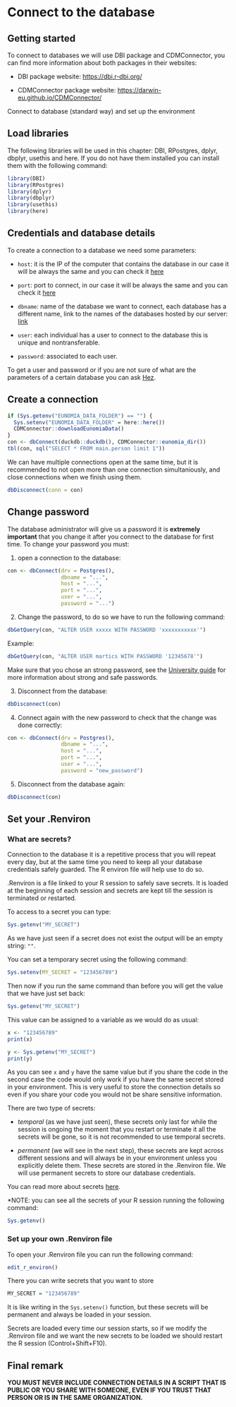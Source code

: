 # Connect to the database

## Getting started

To connect to databases we will use DBI package and CDMConnector, you can find more information about both packages in their websites:

-   DBI package website: <https://dbi.r-dbi.org/>

-   CDMConnector package website: <https://darwin-eu.github.io/CDMConnector/>

Connect to database (standard way) and set up the environment

## Load libraries

The following libraries will be used in this chapter: DBI, RPostgres, dplyr, dbplyr, usethis and here. If you do not have them installed you can install them with the following command:

```r
library(DBI)
library(RPostgres)
library(dplyr)
library(dbplyr)
library(usethis)
library(here)
```

## Credentials and database details

To create a connection to a database we need some parameters:

- `host`: it is the IP of the computer that contains the database in our case it will be always the same and you can check it [here](https://unioxfordnexus.sharepoint.com/:w:/r/sites/NDORMS-PDE/Shared%20Documents/OxInfer/Onboarding/Databases.docx?d=wb4b16650858b4206a3486f9bddd3e78b&csf=1&web=1&e=jNsYjc)

- `port`: port to connect, in our case it will be always the same and you can check it [here](https://unioxfordnexus.sharepoint.com/:w:/r/sites/NDORMS-PDE/Shared%20Documents/OxInfer/Onboarding/Databases.docx?d=wb4b16650858b4206a3486f9bddd3e78b&csf=1&web=1&e=jNsYjc)

- `dbname`: name of the database we want to connect, each database has a different name, link to the names of the databases hosted by our server: [link](https://unioxfordnexus.sharepoint.com/:w:/r/sites/NDORMS-PDE/Shared%20Documents/OxInfer/Onboarding/Databases.docx?d=wb4b16650858b4206a3486f9bddd3e78b&csf=1&web=1&e=jNsYjc)

- `user`: each individual has a user to connect to the database this is unique and nontransferable.

- `password`: associated to each user.

To get a user and password or if you are not sure of what are the parameters of a certain database you can ask [Hez](mailto:hezekiah.omulo@ndorms.ox.ac.uk).

## Create a connection

```r
if (Sys.getenv("EUNOMIA_DATA_FOLDER") == "") {
  Sys.setenv("EUNOMIA_DATA_FOLDER" = here::here())
  CDMConnector::downloadEunomiaData()
}
con <- dbConnect(duckdb::duckdb(), CDMConnector::eunomia_dir())
tbl(con, sql("SELECT * FROM main.person limit 1"))
```

We can have multiple connections open at the same time, but it is recommended to not open more than one connection simultaniously, and close connections when we finish using them.

```r
dbDisconnect(conn = con)
```

## Change password

The database administrator will give us a password it is **extremely important** that you change it after you connect to the database for first time. To change your password you must:

1. open a connection to the database:
```r
con <- dbConnect(drv = Postgres(),
                 dbname = "...",
                 host = "...",
                 port = "...",
                 user = "...",
                 password = "...")
```         

2. Change the password, to do so we have to run the following command:
```r
dbGetQuery(con, "ALTER USER xxxxx WITH PASSWORD 'xxxxxxxxxxx'")
```
Example:
```r
dbGetQuery(con, "ALTER USER martics WITH PASSWORD '12345678'")
```

Make sure that you chose an strong password, see the [University guide](https://www.infosec.ox.ac.uk/create-strong-passwords) for more information about strong and safe passwords.

3. Disconnect from the database:
```r
dbDisconnect(con)
```

4. Connect again with the new password to check that the change was done correctly:
```r
con <- dbConnect(drv = Postgres(),
                 dbname = "...",
                 host = "...",
                 port = "...",
                 user = "...",
                 password = "new_password")
```  

5. Disconnect from the database again:
```r
dbDisconnect(con)
```

## Set your .Renviron

### What are secrets?

Connection to the database it is a repetitive process that you will repeat every day, but at the same time you need to keep all your database credentials safely guarded. The R environ file will help use to do so.

.Renviron is a file linked to your R session to safely save secrets. It is loaded at the beginning of each session and secrets are kept till the session is terminated or restarted.

To access to a secret you can type:
```r
Sys.getenv("MY_SECRET")
```

As we have just seen if a secret does not exist the output will be an empty string: `""`.

You can set a temporary secret using the following command:
```r
Sys.setenv(MY_SECRET = "123456789")
```

Then now if you run the same command than before you will get the value that we have just set back:

```r
Sys.getenv("MY_SECRET")
```

This value can be assigned to a variable as we would do as usual:
```r
x <- "123456789"
print(x)
```
```r
y <- Sys.getenv("MY_SECRET")
print(y)
```

As you can see `x` and `y` have the same value but if you share the code in the second case the code would only work if you have the same secret stored in your environment. This is very useful to store the connection details so even if you share your code you would not be share sensitive information.

There are two type of secrets:

- *temporal* (as we have just seen), these secrets only last for while the session is ongoing the moment that you restart or terminate it all the secrets will be gone, so it is not recommended to use temporal secrets.

- *permanent* (we will see in the next step), these secrets are kept across different sessions and will always be in your environment unless you explicitly delete them. These secrets are stored in the .Renviron file. We will use permanent secrets to store our database credentials.

You can read more about secrets [here](https://cran.r-project.org/web/packages/httr/vignettes/secrets.html).

*NOTE: you can see all the secrets of your R session running the following command:
```r
Sys.getenv()
```

### Set up your own .Renviron file

To open your .Renviron file you can run the following command:
```r
edit_r_environ()
```

There you can write secrets that you want to store
```r
MY_SECRET = "123456789"
```

It is like writing in the `Sys.setenv()` function, but these secrets will be permanent and always be loaded in your session.

Secrets are loaded every time our session starts, so if we modify the .Renviron file and we want the new secrets to be loaded we should restart the R session (Control+Shift+F10).

## Final remark

**YOU MUST NEVER INCLUDE CONNECTION DETAILS IN A SCRIPT THAT IS PUBLIC OR YOU SHARE WITH SOMEONE, EVEN IF YOU TRUST THAT PERSON OR IS IN THE SAME ORGANIZATION.**
